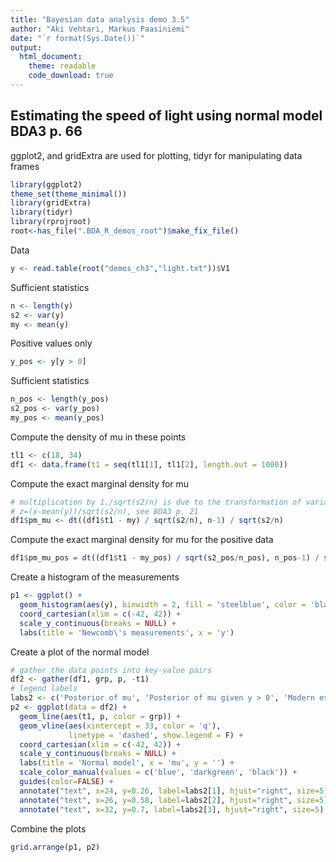 ```yaml
---
title: "Bayesian data analysis demo 3.5"
author: "Aki Vehtari, Markus Paasiniemi"
date: "`r format(Sys.Date())`"
output:
  html_document:
    theme: readable
    code_download: true
---
```

## Estimating the speed of light using normal model BDA3 p. 66

ggplot2, and gridExtra are used for plotting, tidyr for
manipulating data frames

```r
library(ggplot2)
theme_set(theme_minimal())
library(gridExtra)
library(tidyr)
library(rprojroot)
root<-has_file(".BDA_R_demos_root")$make_fix_file()
```

Data

```r
y <- read.table(root("demos_ch3","light.txt"))$V1
```

Sufficient statistics

```r
n <- length(y)
s2 <- var(y)
my <- mean(y)
```

Positive values only

```r
y_pos <- y[y > 0]
```

Sufficient statistics

```r
n_pos <- length(y_pos)
s2_pos <- var(y_pos)
my_pos <- mean(y_pos)
```

Compute the density of mu in these points

```r
tl1 <- c(18, 34)
df1 <- data.frame(t1 = seq(tl1[1], tl1[2], length.out = 1000))
```

Compute the exact marginal density for mu

```r
# multiplication by 1./sqrt(s2/n) is due to the transformation of variable
# z=(x-mean(y))/sqrt(s2/n), see BDA3 p. 21
df1$pm_mu <- dt((df1$t1 - my) / sqrt(s2/n), n-1) / sqrt(s2/n)
```

Compute the exact marginal density for mu for the positive data

```r
df1$pm_mu_pos = dt((df1$t1 - my_pos) / sqrt(s2_pos/n_pos), n_pos-1) / sqrt(s2_pos/n_pos)
```

Create a histogram of the measurements

```r
p1 <- ggplot() +
  geom_histogram(aes(y), binwidth = 2, fill = 'steelblue', color = 'black') +
  coord_cartesian(xlim = c(-42, 42)) +
  scale_y_continuous(breaks = NULL) +
  labs(title = 'Newcomb\'s measurements', x = 'y')
```

Create a plot of the normal model

```r
# gather the data points into key-value pairs
df2 <- gather(df1, grp, p, -t1)
# legend labels
labs2 <- c('Posterior of mu', 'Posterior of mu given y > 0', 'Modern estimate')
p2 <- ggplot(data = df2) +
  geom_line(aes(t1, p, color = grp)) +
  geom_vline(aes(xintercept = 33, color = 'q'),
             linetype = 'dashed', show.legend = F) +
  coord_cartesian(xlim = c(-42, 42)) +
  scale_y_continuous(breaks = NULL) +
  labs(title = 'Normal model', x = 'mu', y = '') +
  scale_color_manual(values = c('blue', 'darkgreen', 'black')) +
  guides(color=FALSE) +
  annotate("text", x=24, y=0.26, label=labs2[1], hjust="right", size=5) +
  annotate("text", x=26, y=0.58, label=labs2[2], hjust="right", size=5) +
  annotate("text", x=32, y=0.7, label=labs2[3], hjust="right", size=5)
```

Combine the plots

```r
grid.arrange(p1, p2)
```

